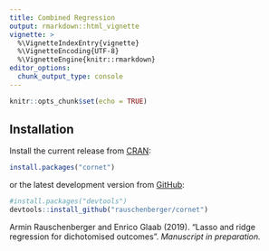 ```yaml
---
title: Combined Regression
output: rmarkdown::html_vignette
vignette: >
  %\VignetteIndexEntry{vignette}
  %\VignetteEncoding{UTF-8}
  %\VignetteEngine{knitr::rmarkdown}
editor_options: 
  chunk_output_type: console
---
```


```r
knitr::opts_chunk$set(echo = TRUE)
```

## Installation

Install the current release from [CRAN](https://CRAN.R-project.org/package=cornet):

```r
install.packages("cornet")
```

or the latest development version from [GitHub](https://github.com/rauschenberger/cornet):

```r
#install.packages("devtools")
devtools::install_github("rauschenberger/cornet")
```

Armin Rauschenberger and Enrico Glaab (2019).
"Lasso and ridge regression for dichotomised outcomes".
*Manuscript in preparation.*
